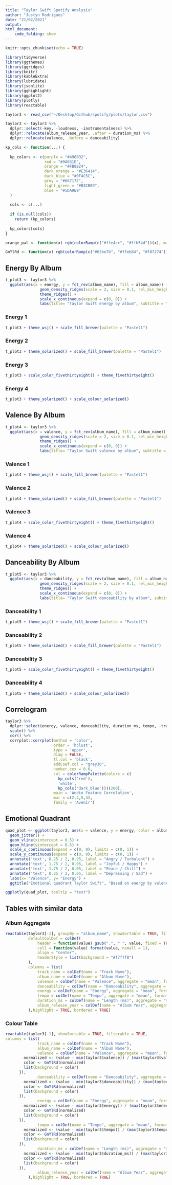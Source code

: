 ```yaml
---
title: "Taylor Swift Spotify Analysis"
author: "Justyn Rodrigues"
date: "21/02/2021"
output: 
html_document:
    code_folding: show
---
```



```r

knitr::opts_chunk$set(echo = TRUE)
```

```r
library(tidyverse)
library(ggthemes)
library(ggridges)
library(knitr)
library(kableExtra)
library(lubridate)
library(jsonlite)
library(gghighlight)
library(ggplot2)
library(plotly)
library(reactable)

taylor3 <- read_csv("~/Desktop/Github/spotify/plots/taylor.csv")

taylor3 <- taylor3 %>%
  dplyr::select(-key, -loudness, -instrumentalness) %>%
  dplyr::relocate(album_release_year, .after = duration_ms) %>%
  dplyr::relocate(valence, .before = danceability)

kp_cols <- function(...) {
  
  kp_colors <- c(purple = "#490B32",
                 red = "#9A031E",
                 orange = "#FB8B24",
                 dark_orange = "#E36414",
                 dark_blue = "#0F4C5C",
                 grey = "#66717E",
                 light_green = "#B3CBB9",
                 blue = "#5DA9E9"
  )
  
  cols <- c(...)
  
  if (is.null(cols))
    return (kp_colors)
  
  kp_colors[cols]
}

orange_pal <- function(x) rgb(colorRamp(c("#ffe4cc", "#ffb54d"))(x), maxColorValue = 255)

GnYlRd <- function(x) rgb(colorRamp(c("#63be7b", "#ffeb84", "#f87274"))(x), maxColorValue = 255)
```

## Energy By Album {.tabset}

```r
t_plot3 <- taylor3 %>%
  ggplot(aes(x = energy, y = fct_rev(album_name), fill = album_name)) +
               geom_density_ridges(scale = 2, size = 0.1, rel_min_height = 0.03,quantile_lines=TRUE,quantiles=2) +
               theme_ridges() +
               scale_x_continuous(expand = c(0, 0)) +
               labs(title= "Taylor Swift energy by album", subtitle = "Based on data from Spotify", y="Album", x = "Energy")

```

### Energy 1

```r
t_plot3 + theme_wsj() + scale_fill_brewer(palette = "Pastel1")
```

### Energy 2

```r
t_plot3 + theme_solarized() + scale_fill_brewer(palette = "Pastel1")
```

### Energy 3

```r
t_plot3 + scale_color_fivethirtyeight() + theme_fivethirtyeight()
```

### Energy 4

```r
t_plot3 + theme_solarized() + scale_colour_solarized()
```

##  {.unnumbered}

## Valence By Album {.tabset}

```r
t_plot4 <- taylor3 %>%
  ggplot(aes(x = valence, y = fct_rev(album_name), fill = album_name)) +
               geom_density_ridges(scale = 2, size = 0.1, rel_min_height = 0.03,quantile_lines=TRUE,quantiles=2) +
               theme_ridges() +
               scale_x_continuous(expand = c(0, 0)) +
               labs(title= "Taylor Swift valence by album", subtitle = "Based on data from Spotify", y="Album", x = "Valence")
```

### Valence 1

```r
t_plot4 + theme_wsj() + scale_fill_brewer(palette = "Pastel1")
```

### Valence 2

```r
t_plot4 + theme_solarized() + scale_fill_brewer(palette = "Pastel1")
```

### Valence 3

```r
t_plot4 + scale_color_fivethirtyeight() + theme_fivethirtyeight()
```

### Valence 4

```r
t_plot4 + theme_solarized() + scale_colour_solarized()
```

##  {.unnumbered}

## Danceability By Album {.tabset}

```r
t_plot5 <- taylor3 %>%
  ggplot(aes(x = danceability, y = fct_rev(album_name), fill = album_name)) +
               geom_density_ridges(scale = 2, size = 0.1, rel_min_height = 0.03,quantile_lines=TRUE,quantiles=2) +
               theme_ridges() +
               scale_x_continuous(expand = c(0, 0)) +
               labs(title= "Taylor Swift danceability by album", subtitle = "Based on data from Spotify", y="Album", x = "Danceability")
```

### Danceability 1

```r
t_plot5 + theme_wsj() + scale_fill_brewer(palette = "Pastel1")
```

### Danceability 2

```r
t_plot5 + theme_solarized() + scale_fill_brewer(palette = "Pastel1")
```

### Danceability 3

```r
t_plot5 + scale_color_fivethirtyeight() + theme_fivethirtyeight()
```

### Danceability 4

```r
t_plot5 + theme_solarized() + scale_colour_solarized()
```

##  {.unnumbered}

## Correlogram

```r
taylor3 %>%
  dplyr::select(energy, valence, danceability, duration_ms, tempo, -track_name, -album_name) %>%
  scale() %>%
  cor() %>%
  corrplot::corrplot(method = 'color', 
                     order = 'hclust', 
                     type = 'upper', 
                     diag = FALSE, 
                     tl.col = 'black',
                     addCoef.col = "grey30",
                     number.cex = 0.6,
                     col = colorRampPalette(colors = c(
                       kp_cols('red'), 
                       'white', 
                       kp_cols('dark_blue')))(200),
                     main = 'Audio Feature Correlation',
                     mar = c(2,4,5,4),
                     family = 'Avenir')
```

## Emotional Quadrant

```r
quad_plot <- ggplot(taylor3, aes(x = valence, y = energy, color = album_name, text = track_name)) +
  geom_jitter() +
  geom_vline(xintercept = 0.5) +
  geom_hline(yintercept = 0.5) +
  scale_x_continuous(expand = c(0, 0), limits = c(0, 1)) +
  scale_y_continuous(expand = c(0, 0), limits = c(0, 1)) +
  annotate('text', 0.25 / 2, 0.95, label = "Angry / Turbulent") +
  annotate('text', 1.75 / 2, 0.95, label = "Joyful / Happy") +
  annotate('text', 1.75 / 2, 0.05, label = "Peace / Chill") +
  annotate('text', 0.25 / 2, 0.05, label = "Depressing / Sad") +
  labs(x= "Valence", y= "Energy") +
  ggtitle("Emotional quadrant Taylor Swift", "Based on energy by valence") 
```

```r
ggplotly(quad_plot, tooltip = "text")
```

## Tables with similar data {.tabset}

### Album Aggregate

```r
reactable(taylor3[-1], groupBy = "album_name", showSortable = TRUE, filterable = TRUE,
          defaultColDef = colDef(
              header = function(value) gsub(".", " ", value, fixed = TRUE),
              cell = function(value) format(value, nsmall = 1),
              align = "center",
              headerStyle = list(background = "#f7f7f8")
          ),
          columns = list(
              track_name = colDef(name = "Track Name"),
              album_name = colDef(name = "Album Name"),
              valence = colDef(name = "Valence", aggregate = "mean", format = colFormat(suffix = "", digits = 2)),
              danceability = colDef(name = "Danceability", aggregate = "mean", format = colFormat(suffix = "", digits = 2)),
              energy = colDef(name = "Energy", aggregate = "mean", format = colFormat(suffix = "", digits = 2)),
              tempo = colDef(name = "Tempo", aggregate = "mean", format = colFormat(suffix = "", digits = 1)),
              duration_ms = colDef(name = "Length (ms)", aggregate = "mean", format = colFormat(suffix = "", digits = 1)),
              album_release_year = colDef(name = "Album Year", aggregate = "mean", format = colFormat(suffix = "", digits = 0))
          ),highlight = TRUE, bordered = TRUE)

```


### Colour Table

```r
reactable(taylor3[-1], showSortable = TRUE, filterable = TRUE,
columns = list(
              track_name = colDef(name = "Track Name"),
              album_name = colDef(name = "Album Name"),
              valence = colDef(name = "Valence", aggregate = "mean", format = colFormat(suffix = "", digits = 2), style = function(value) {
        normalized <- (value - min(taylor3$valence)) / (max(taylor3$valence) - min(taylor3$valence))
        color <- GnYlRd(normalized)
        list(background = color)
      }),
              danceability = colDef(name = "Danceability", aggregate = "mean", format = colFormat(suffix = "", digits = 2), style = function(value) {
        normalized <- (value - min(taylor3$danceability)) / (max(taylor3$danceability) - min(taylor3$danceability))
        color <- GnYlRd(normalized)
        list(background = color)
      }),
              energy = colDef(name = "Energy", aggregate = "mean", format = colFormat(suffix = "", digits = 2), style = function(value) {
        normalized <- (value - min(taylor3$energy)) / (max(taylor3$energy) - min(taylor3$energy))
        color <- GnYlRd(normalized)
        list(background = color)
      }),
              tempo = colDef(name = "Tempo", aggregate = "mean", format = colFormat(suffix = "", digits = 1), style = function(value) {
        normalized <- (value - min(taylor3$tempo)) / (max(taylor3$tempo) - min(taylor3$tempo))
        color <- GnYlRd(normalized)
        list(background = color)
      }),
              duration_ms = colDef(name = "Length (ms)", aggregate = "mean", format = colFormat(suffix = "", digits = 1), style = function(value) {
        normalized <- (value - min(taylor3$duration_ms)) / (max(taylor3$duration_ms) - min(taylor3$duration_ms))
        color <- GnYlRd(normalized)
        list(background = color)
      }),
              album_release_year = colDef(name = "Album Year", aggregate = "mean", format = colFormat(suffix = "", digits = 0))
          ),highlight = TRUE, bordered = TRUE)  

```

